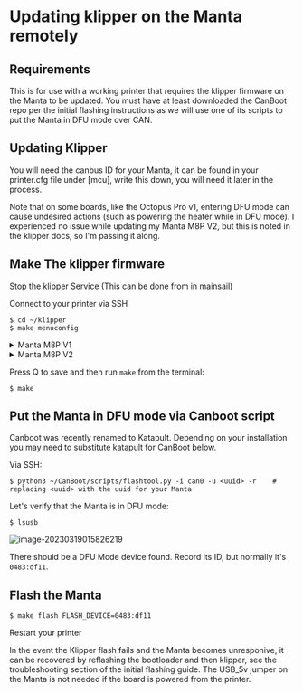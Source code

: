 

# Updating klipper on the Manta remotely
## Requirements
This is for use with a working printer that requires the klipper firmware on the Manta to be updated. You must have at least downloaded the CanBoot repo per the initial flashing instructions as we will use one of its scripts to put the Manta in DFU mode over CAN.

## Updating Klipper

You will need the canbus ID for your Manta, it can be found in your printer.cfg file under [mcu], write this down, you will need it later in the process.

<Callout type="warning">
Note that on some boards, like the Octopus Pro v1, entering DFU mode can cause undesired actions (such as powering the heater while in DFU mode). I experienced no issue while updating my Manta M8P V2, but this is noted in the klipper docs, so I'm passing it along.
</Callout>

## Make The klipper firmware

Stop the klipper Service (This can be done from in mainsail)

Connect to your printer via SSH

```shell
$ cd ~/klipper
$ make menuconfig
```

<details>
  <summary>Manta M8P V1</summary>
  ```
  [*] Enable extra low-level configuration options
      Micro-controller Architecture (STMicroelectronics STM32)  --->
      Processor model (STM32G0B1)  --->
      Bootloader offset (8KiB bootloader)  --->  
      Clock Reference (8 MHz crystal)  --->
      Communication interface (USB to CAN bus bridge (USB on PA11/PA12))  --->
      CAN bus interface (CAN bus (on PD12/PD13))  --->
      USB ids  --->
  (1000000) CAN bus speed
  ()  GPIO pins to set at micro-controller startup
  ```

  ![image-20230319014546632](https://img.mpx.wiki/i/2023/03/19/6415f8cc73d94.webp)
</details>
<details>
  <summary>Manta M8P V2</summary>
  ```
  [*] Enable extra low-level configuration options
      Micro-controller Architecture (STMicroelectronics STM32)  --->
      Processor model (STM32H723)  --->
      Bootloader offset (128KiB bootloader (SKR SE BX v2.0))  --->
      Clock Reference (25 MHz crystal)  --->
      Communication interface (USB to CAN bus bridge (USB on PA11/PA12))  --->
      CAN bus interface (CAN bus (on PD0/PD1))  --->
      USB ids  --->
  (1000000) CAN bus speed
  ()  GPIO pins to set at micro-controller startup (NEW)
  ```

  ![image-20231012021820745](https://img.mpx.wiki/i/2023/10/12/6526e6ee74e55.webp)
</details>

Press Q to save and then run `make` from the terminal:

```shell
$ make
```

## Put the Manta in DFU mode via Canboot script

<Callout type="info">
Canboot was recently renamed to Katapult. Depending on your installation you may need to substitute katapult for CanBoot below.
</Callout>

Via SSH:

```shell
$ python3 ~/CanBoot/scripts/flashtool.py -i can0 -u <uuid> -r    # replacing <uuid> with the uuid for your Manta
```

Let's verify that the Manta is in DFU mode:
```shell
$ lsusb
```

![image-20230319015826219](https://img.mpx.wiki/i/2023/04/29/644c499b9642d.webp)

There should be a DFU Mode device found. Record its ID, but normally it's `0483:df11`.

## Flash the Manta

```shell
$ make flash FLASH_DEVICE=0483:df11
```

Restart your printer

<Callout type="info">
In the event the Klipper flash fails and the Manta becomes unresponive, it can be recovered by reflashing the bootloader and then klipper, see the troubleshooting section of the initial flashing guide. The USB_5v jumper on the Manta is not needed if the board is powered from the printer.
</Callout>
